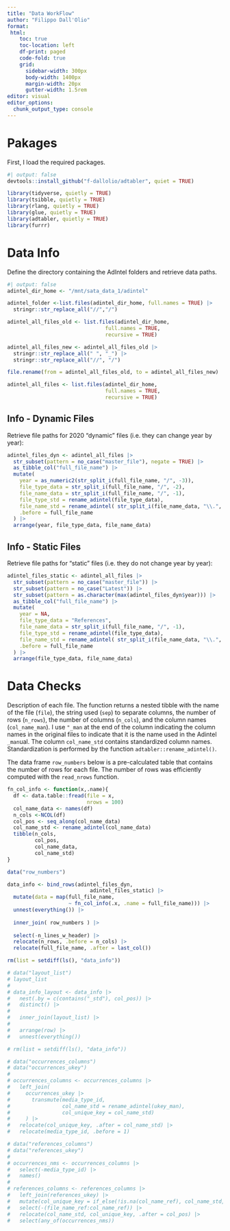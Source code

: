 ```yaml
---
title: "Data WorkFlow"
author: "Filippo Dall'Olio"
format: 
 html:
    toc: true
    toc-location: left
    df-print: paged
    code-fold: true
    grid:
      sidebar-width: 300px
      body-width: 1400px
      margin-width: 20px
      gutter-width: 1.5rem
editor: visual
editor_options: 
  chunk_output_type: console
---
```


# Pakages

First, I load the required packages.

```r
#| output: false
devtools::install_github("f-dallolio/adtabler", quiet = TRUE)

library(tidyverse, quietly = TRUE)
library(tsibble, quietly = TRUE)
library(rlang, quietly = TRUE)
library(glue, quietly = TRUE)
library(adtabler, quietly = TRUE)
library(furrr)

```

# Data Info

Define the directory containing the AdIntel folders and retrieve data paths.

```r
#| output: false
adintel_dir_home <- "/mnt/sata_data_1/adintel"

adintel_folder <-list.files(adintel_dir_home, full.names = TRUE) |> 
  stringr::str_replace_all("//","/")

adintel_all_files_old <- list.files(adintel_dir_home, 
                                full.names = TRUE,
                                recursive = TRUE) 

adintel_all_files_new <- adintel_all_files_old |> 
  stringr::str_replace_all(" ", "_") |> 
  stringr::str_replace_all("//", "/")

file.rename(from = adintel_all_files_old, to = adintel_all_files_new)

adintel_all_files <- list.files(adintel_dir_home, 
                                full.names = TRUE,
                                recursive = TRUE) 
```

## Info - Dynamic Files

Retrieve file paths for 2020 "dynamic" files (i.e. they can change year by year):

```r
adintel_files_dyn <- adintel_all_files |> 
  str_subset(pattern = no_case("master_file"), negate = TRUE) |> 
  as_tibble_col("full_file_name") |> 
  mutate(
    year = as_numeric2(str_split_i(full_file_name, "/", -3)),
    file_type_data = str_split_i(full_file_name, "/", -2),
    file_name_data = str_split_i(full_file_name, "/", -1),
    file_type_std = rename_adintel(file_type_data),
    file_name_std = rename_adintel( str_split_i(file_name_data, "\\.", 1) ),
    .before = full_file_name
  ) |> 
  arrange(year, file_type_data, file_name_data)
```

## Info - Static Files

Retrieve file paths for "static" files (i.e. they do not change year by year):

```r
adintel_files_static <- adintel_all_files |> 
  str_subset(pattern = no_case("master_file")) |> 
  str_subset(pattern = no_case("Latest")) |> 
  str_subset(pattern = as.character(max(adintel_files_dyn$year))) |> 
  as_tibble_col("full_file_name") |> 
  mutate(
    year = NA,
    file_type_data = "References",
    file_name_data = str_split_i(full_file_name, "/", -1),
    file_type_std = rename_adintel(file_type_data),
    file_name_std = rename_adintel( str_split_i(file_name_data, "\\.", 1) ) ,
    .before = full_file_name
  ) |> 
  arrange(file_type_data, file_name_data)
```

# Data Checks

Description of each file. The function returns a nested tibble with the name of the file (`file`), the string used (`sep`) to separate columns, the number of rows (`n_rows`), the number of columns (`n_cols`), and the column names (`col_name_man`). I use `"_man` at the end of the column indicating the column names in the original files to indicate that it is the name used in the Adintel `_man`ual. The column `col_name_std` contains standardized column names. Standardization is performed by the function `adtabler::rename_adintel()`.

The data frame `row_numbers` below is a pre-calculated table that contains the number of rows for each file. The number of rows was efficiently computed with the `read_nrows` function.

```r
fn_col_info <- function(x,.name){
  df <- data.table::fread(file = x,
                          nrows = 100)
  col_name_data <- names(df)
  n_cols <-NCOL(df)
  col_pos <- seq_along(col_name_data)
  col_name_std <- rename_adintel(col_name_data)
  tibble(n_cols,
         col_pos,
         col_name_data,
         col_name_std)
}

data("row_numbers")

data_info <- bind_rows(adintel_files_dyn, 
                           adintel_files_static) |> 
  mutate(data = map(full_file_name, 
                    ~ fn_col_info(.x, .name = full_file_name))) |> 
  unnest(everything()) |>
  
  inner_join( row_numbers ) |> 
  
  select(-n_lines_w_header) |> 
  relocate(n_rows, .before = n_cols) |>   
  relocate(full_file_name, .after = last_col()) 

rm(list = setdiff(ls(), "data_info"))
```


```r
# data("layout_list")
# layout_list
# 
# data_info_layout <- data_info |>
#   nest(.by = c(contains("_std"), col_pos)) |>
#   distinct() |>
#   
#   inner_join(layout_list) |>
#   
#   arrange(row) |>
#   unnest(everything())
```

```r
# rm(list = setdiff(ls(), "data_info"))
```


```r
# data("occurrences_columns")
# data("occurrences_ukey")
# 
# occurrences_columns <- occurrences_columns |>
#   left_join(
#     occurrences_ukey |>
#       transmute(media_type_id,
#                 col_name_std = rename_adintel(ukey_man),
#                 col_unique_key = col_name_std)
#     ) |>
#   relocate(col_unique_key, .after = col_name_std) |>
#   relocate(media_type_id, .before = 1)
```

```r
# data("references_columns")
# data("references_ukey")
# 
# occurrences_nms <- occurrences_columns |>
#   select(-media_type_id) |>
#   names()
# 
# references_columns <- references_columns |>
#   left_join(references_ukey) |>
#   mutate(col_unique_key = if_else(!is.na(col_name_ref), col_name_std, NA)) |>
#   select(-(file_name_ref:col_name_ref)) |>
#   relocate(col_name_std, col_unique_key, .after = col_pos) |>
#   select(any_of(occurrences_nms))
```


